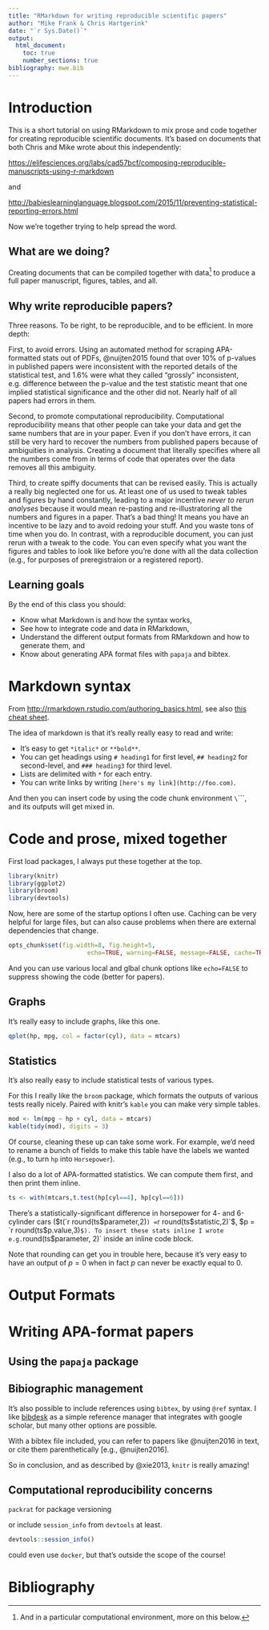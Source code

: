 ```yaml
---
title: "RMarkdown for writing reproducible scientific papers"
author: "Mike Frank & Chris Hartgerink"
date: "`r Sys.Date()`"
output: 
  html_document:
    toc: true
    number_sections: true
bibliography: mwe.bib
---
```

  
# Introduction

This is a short tutorial on using RMarkdown to mix prose and code together for creating reproducible scientific documents. It's based on documents that both Chris and Mike wrote about this independently:

[https://elifesciences.org/labs/cad57bcf/composing-reproducible-manuscripts-using-r-markdown]()

and 

[http://babieslearninglanguage.blogspot.com/2015/11/preventing-statistical-reporting-errors.html]()

Now we're together trying to help spread the word. 

## What are we doing? 

Creating documents that can be compiled together with data^[And in a particular computational environment, more on this below.] to produce a full paper manuscript, figures, tables, and all. 

## Why write reproducible papers?

Three reasons. To be right, to be reproducible, and to be efficient. In more depth:

First, to avoid errors. Using an automated method for scraping APA-formatted stats out of PDFs, @nuijten2015 found that over 10% of p-values in published papers were inconsistent with the reported details of the statistical test, and 1.6% were what they called "grossly" inconsistent, e.g. difference between the p-value and the test statistic meant that one implied statistical significance and the other did not. Nearly half of all papers had errors in them. 

Second, to promote computational reproducibility. Computational reproducibility means that other people can take your data and get the same numbers that are in your paper. Even if you don't have errors, it can still be very hard to recover the numbers from published papers because of ambiguities in analysis. Creating a document that literally specifies where all the numbers come from in terms of code that operates over the data removes all this ambiguity.

Third, to create spiffy documents that can be revised easily. This is actually a really big neglected one for us. At least one of us used to tweak tables and figures by hand constantly, leading to a major incentive *never to rerun analyses* because it would mean re-pasting and re-illustratoring all the numbers and figures in a paper. That's a bad thing! It means you have an incentive to be lazy and to avoid redoing your stuff. And you waste tons of time when you do. In contrast, with a reproducible document, you can just rerun with a tweak to the code. You can even specify what you want the figures and tables to look like before you're done with all the data collection (e.g., for purposes of preregistraion or a registered report). 

## Learning goals

By the end of this class you should:

* Know what Markdown is and how the syntax works, 
* See how to integrate code and data in RMarkdown, 
* Understand the different output formats from RMarkdown and how to generate them, and
* Know about generating APA format files with `papaja` and bibtex.

# Markdown syntax

From [http://rmarkdown.rstudio.com/authoring_basics.html](), see also [this cheat sheet](https://www.rstudio.com/wp-content/uploads/2015/02/rmarkdown-cheatsheet.pdf). 

The idea of markdown is that it's really really easy to read and write:

* It's easy to get `*italic*` or `**bold**`. 
* You can get headings using `# heading1` for first level, `## heading2` for second-level, and `### heading3` for third level. 
* Lists are delimited with `*` for each entry.
* You can write links by writing `[here's my link](http://foo.com)`.

And then you can insert code by using the code chunk environment `\`\`\`\`, and its outputs will get mixed in. 

# Code and prose, mixed together

First load packages, I always put these together at the top. 

```r
library(knitr)
library(ggplot2)
library(broom)
library(devtools)
```

Now, here are some of the startup options I often use. Caching can be very helpful for large files, but can also cause problems when there are external dependencies that change. 

```r
opts_chunk$set(fig.width=8, fig.height=5, 
                      echo=TRUE, warning=FALSE, message=FALSE, cache=TRUE)
```

And you can use various local and glbal chunk options like `echo=FALSE` to suppress showing the code (better for papers). 

## Graphs

It's really easy to include graphs, like this one.

```r
qplot(hp, mpg, col = factor(cyl), data = mtcars)
```

## Statistics

It's also really easy to include statistical tests of various types. 

For this I really like the `broom` package, which formats the outputs of various tests really nicely. Paired with knitr's `kable` you can make very simple tables. 

```r
mod <- lm(mpg ~ hp + cyl, data = mtcars)
kable(tidy(mod), digits = 3)
```

Of course, cleaning these up can take some work. For example, we'd need to rename a bunch of fields to make this table have the labels we wanted (e.g., to turn `hp` into `Horsepower`). 

I also do a lot of APA-formatted statistics. We can compute them first, and then print them inline.

```r
ts <- with(mtcars,t.test(hp[cyl==4], hp[cyl==6]))
```

There's a statistically-significant difference in horsepower for 4- and 6-cylinder cars  ($t(`r  round(ts$parameter,2)`) = `r  round(ts$statistic,2)`$, $p = `r round(ts$p.value,3)`$). To insert these stats inline I wrote e.g. `round(ts$parameter, 2)` inside an inline code block.

Note that rounding can get you in trouble here, because it's very easy to have an output of $p = 0$ when in fact $p$ can never be exactly equal to 0. 

# Output Formats


# Writing APA-format papers

## Using the `papaja` package



## Bibiographic management

It's also possible to include references using `bibtex`, by using `@ref` syntax. I like [bibdesk](http://bibdesk.sourceforge.net/) as a simple reference manager that integrates with google scholar, but many other options are possible. 

With a bibtex file included, you can refer to papers like @nuijten2016 in text, or cite them parenthetically [e.g., @nuijten2016].

So in conclusion, and as described by @xie2013, `knitr` is really amazing! 

## Computational reproducibility concerns

`packrat` for package versioning

or include `session_info` from `devtools` at least. 

```r
devtools::session_info()
```

could even use `docker`, but that's outside the scope of the course!

# Bibliography
